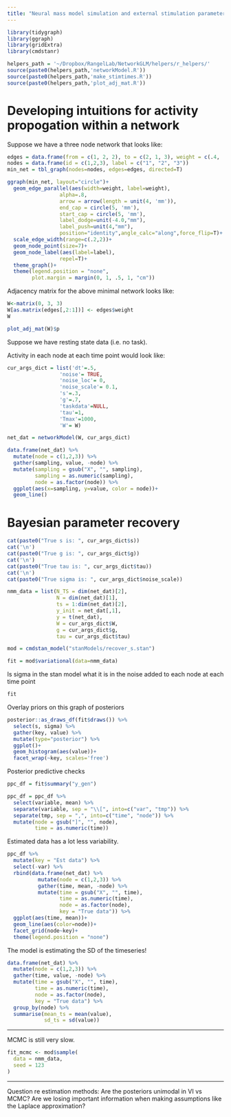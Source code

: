 ```yaml
---
title: "Neural mass model simulation and external stimulation parameter recovery with Stan"
---
```


```r
library(tidygraph)
library(ggraph)
library(gridExtra)
library(cmdstanr)
```

```r
helpers_path = '~/Dropbox/RangelLab/NetworkGLM/helpers/r_helpers/'
source(paste0(helpers_path,'networkModel.R'))
source(paste0(helpers_path,'make_stimtimes.R'))
source(paste0(helpers_path,'plot_adj_mat.R'))
```

# Developing intuitions for activity propogation within a network

Suppose we have a three node network that looks like:

```r
edges = data.frame(from = c(1, 2, 2), to = c(2, 1, 3), weight = c(.4, .2, .3))
nodes = data.frame(id = c(1,2,3), label = c("1", "2", "3"))
min_net = tbl_graph(nodes=nodes, edges=edges, directed=T)
```

```r
ggraph(min_net, layout="circle")+
  geom_edge_parallel(aes(width=weight, label=weight), 
                 alpha=.8,
                 arrow = arrow(length = unit(4, 'mm')),
                 end_cap = circle(5, 'mm'),
                 start_cap = circle(5, 'mm'),
                 label_dodge=unit(-4.0,"mm"),
                 label_push=unit(4,"mm"),
                 position="identity",angle_calc="along",force_flip=T)+
  scale_edge_width(range=c(.2,2))+
  geom_node_point(size=7)+
  geom_node_label(aes(label=label), 
                 repel=T)+ 
  theme_graph()+
  theme(legend.position = "none",
        plot.margin = margin(0, 1, .5, 1, "cm"))
```

Adjacency matrix for the above minimal network looks like:

```r
W<-matrix(0, 3, 3)
W[as.matrix(edges[,2:1])] <- edges$weight
W
```

```r
plot_adj_mat(W)$p
```

Suppose we have resting state data (i.e. no task).

Activity in each node at each time point would look like:

```r
cur_args_dict = list('dt'=.5,  
                 'noise'= TRUE,
                 'noise_loc'= 0, 
                 'noise_scale'= 0.1,
                 's'=.3,
                 'g'=.7,
                 'taskdata'=NULL,
                 'tau'=1, 
                 'Tmax'=1000,
                 'W'= W)

net_dat = networkModel(W, cur_args_dict)

data.frame(net_dat) %>%
  mutate(node = c(1,2,3)) %>%
  gather(sampling, value, -node) %>%
  mutate(sampling = gsub("X", "", sampling),
         sampling = as.numeric(sampling),
         node = as.factor(node)) %>%
  ggplot(aes(x=sampling, y=value, color = node))+
  geom_line()
```

# Bayesian parameter recovery

```r
cat(paste0("True s is: ", cur_args_dict$s))
cat('\n')
cat(paste0("True g is: ", cur_args_dict$g))
cat('\n')
cat(paste0("True tau is: ", cur_args_dict$tau))
cat('\n')
cat(paste0("True sigma is: ", cur_args_dict$noise_scale))
```

```r
nmm_data = list(N_TS = dim(net_dat)[2],
                N = dim(net_dat)[1],
                ts = 1:dim(net_dat)[2],
                y_init = net_dat[,1],
                y = t(net_dat),
                W = cur_args_dict$W,
                g = cur_args_dict$g,
                tau = cur_args_dict$tau)
```

```r
mod = cmdstan_model("stanModels/recover_s.stan")
```

```r
fit = mod$variational(data=nmm_data)
```

Is sigma in the stan model what it is in the noise added to each node at each time point

```r
fit
```

Overlay priors on this graph of posteriors

```r
posterior::as_draws_df(fit$draws()) %>%
  select(s, sigma) %>%
  gather(key, value) %>%
  mutate(type="posterior") %>%
  ggplot()+
  geom_histogram(aes(value))+
  facet_wrap(~key, scales='free')
```

Posterior predictive checks

```r
ppc_df = fit$summary("y_gen")
```

```r
ppc_df = ppc_df %>%
  select(variable, mean) %>%
  separate(variable, sep = "\\[", into=c("var", "tmp")) %>%
  separate(tmp, sep = ",", into=c("time", "node")) %>%
  mutate(node = gsub("]", "", node),
         time = as.numeric(time)) 
```

Estimated data has a lot less variability.

```r
ppc_df %>%
  mutate(key = "Est data") %>%
  select(-var) %>%
  rbind(data.frame(net_dat) %>%
          mutate(node = c(1,2,3)) %>%
          gather(time, mean, -node) %>%
          mutate(time = gsub("X", "", time),
                 time = as.numeric(time),
                 node = as.factor(node),
                 key = "True data")) %>%
  ggplot(aes(time, mean))+
  geom_line(aes(color=node))+
  facet_grid(node~key)+
  theme(legend.position = "none")


```

The model is estimating the SD of the timeseries!

```r
data.frame(net_dat) %>%
  mutate(node = c(1,2,3)) %>%
  gather(time, value, -node) %>%
  mutate(time = gsub("X", "", time),
         time = as.numeric(time),
         node = as.factor(node),
         key = "True data") %>%
  group_by(node) %>%
  summarise(mean_ts = mean(value),
            sd_ts = sd(value))
```

------

MCMC is still very slow. 

```r
fit_mcmc <- mod$sample(
  data = nmm_data,
  seed = 123
)
```


------

Question re estimation methods: Are the posteriors unimodal in VI vs MCMC? Are we losing important information when making assumptions like the Laplace approximation?
